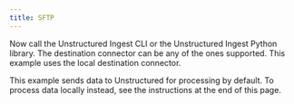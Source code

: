 ```yaml
---
title: SFTP
---
```



<NewDocument />


<SharedContentSFTP/>

Now call the Unstructured Ingest CLI or the Unstructured Ingest Python library. The destination connector can be any of the ones supported. This example uses the local destination connector.

This example sends data to Unstructured for processing by default. To process data locally instead, see the instructions at the end of this page.


<CodeGroup>
  <SFTPSh />
  <SFTPPyV2 />
</CodeGroup>


<SharedPartitionByAPIOSS/>